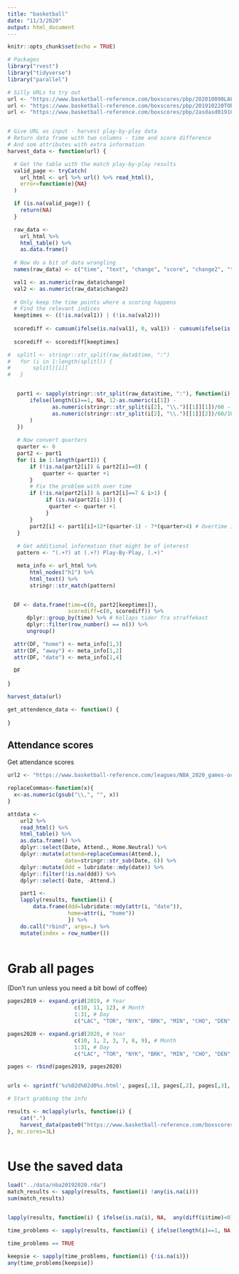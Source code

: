 ```yaml
---
title: "basketball"
date: "11/3/2020"
output: html_document
---
```


```r
knitr::opts_chunk$set(echo = TRUE)
```

```r
# Packages
library("rvest")
library("tidyverse")
library("parallel")

# Silly URLs to try out
url <- "https://www.basketball-reference.com/boxscores/pbp/202010090LAL.html"
url <- "https://www.basketball-reference.com/boxscores/pbp/201910220TOR.html"
url <- "https://www.basketball-reference.com/boxscores/pbp/2asdasd01910220TOR.html"


# Give URL as input - harvest play-by-play data
# Return data frame with two columns - time and score difference
# And som attributes with extra information
harvest_data <- function(url) {

  # Get the table with the match play-by-play results
  valid_page <- tryCatch(
    url_html <- url %>% url() %>% read_html(),
    error=function(e){NA}
  )

  if (is.na(valid_page)) {
    return(NA)
  }

  raw_data <-
    url_html %>% 
    html_table() %>% 
    as.data.frame()
  
  # Now do a bit of data wrangling
  names(raw_data) <- c("time", "text", "change", "score", "change2", "text2")

  val1 <- as.numeric(raw_data$change) 
  val2 <- as.numeric(raw_data$change2)
  
  # Only keep the time points where a scoring happens 
  # Find the relevant indices
  keeptimes <- ((!is.na(val1)) | (!is.na(val2)))
   
  scorediff <- cumsum(ifelse(is.na(val1), 0, val1)) - cumsum(ifelse(is.na(val2), 0, val2))
   
  scorediff <- scorediff[keeptimes]

#  splitl <- stringr::str_split(raw_data$time, ":")
#   for (i in 1:length(splitl)) {
#       splitl[[i]]
#   }


   part1 <- sapply(stringr::str_split(raw_data$time, ":"), function(i) {
       ifelse(length(i)==1, NA, 12-as.numeric(i[1]) -
              as.numeric(stringr::str_split(i[2], "\\.")[[1]][1])/60 -
              as.numeric(stringr::str_split(i[2], "\\.")[[1]][2])/60/100
       )
   })
   
   # Now convert quarters
   quarter <- 0
   part2 <- part1
   for (i in 1:length(part1)) {
       if (!is.na(part2[i]) & part2[i]==0) {
           quarter <- quarter +1
       }
       # Fix the problem with over time
       if (!is.na(part2[i]) & part2[i]==7 & i>1) {
            if (is.na(part2[i-1])) {
             quarter <- quarter +1
            }
       }
       part2[i] <- part1[i]+12*(quarter-1) - 7*(quarter>4) # Overtime is only 5 minutes. Subtract that
   }
   
   # Get additional information that might be of interest
   pattern <- "(.+?) at (.+?) Play-By-Play, (.+)"

   meta_info <- url_html %>% 
       html_nodes("h1") %>% 
       html_text() %>% 
       stringr::str_match(pattern)


  DF <- data.frame(time=c(0, part2[keeptimes]), 
                   scorediff=c(0, scorediff)) %>%
      dplyr::group_by(time) %>% # Kollaps tider fra straffekast
      dplyr::filter(row_number() == n()) %>% 
      ungroup()

  attr(DF, "home") <- meta_info[1,3]
  attr(DF, "away") <- meta_info[1,2]
  attr(DF, "date") <- meta_info[1,4]
      
  DF
  
}

harvest_data(url)

```


```r
get_attendence_data <- function() {
    
}
```



## Attendance scores

Get attendance scores

```r
url2 <- "https://www.basketball-reference.com/leagues/NBA_2020_games-october.html"

replaceCommas<-function(x){
  x<-as.numeric(gsub("\\,", "", x))
}

attdata <- 
    url2 %>% 
    read_html() %>% 
    html_table() %>% 
    as.data.frame() %>% 
    dplyr::select(Date, Attend., Home.Neutral) %>% 
    dplyr::mutate(attend=replaceCommas(Attend.),
                  date=stringr::str_sub(Date, 6)) %>% 
    dplyr::mutate(ddd = lubridate::mdy(date)) %>% 
    dplyr::filter(!is.na(ddd)) %>% 
    dplyr::select(-Date, -Attend.) 

    part1 <- 
    lapply(results, function(i) { 
        data.frame(ddd=lubridate::mdy(attr(i, "date")),
                   home=attr(i, "home"))
                   }) %>% 
    do.call("rbind", args=.) %>% 
    mutate(index = row_number())
    


```

# Grab all pages

(Don't run unless you need a bit bowl of coffee)

```r
pages2019 <- expand.grid(2019, # Year
                     c(10, 11, 12), # Month 
                     1:31, # Day 
                     c("LAC", "TOR", "NYK", "BRK", "MIN", "CHO", "DEN", "UTA", "LAL", "DAL", "NOP", "WAS", "OKC", "POR", "SAC", "ORL", "ATL", "IND", "CLE", "PHI", "DET", "HOU", "MIA", "MIL", "PHO", "SAS", "GSW", "MEM", "BOS", "CHI")) # Home turf team

pages2020 <- expand.grid(2020, # Year
                     c(10, 1, 2, 3, 7, 8, 9), # Month 
                     1:31, # Day 
                     c("LAC", "TOR", "NYK", "BRK", "MIN", "CHO", "DEN", "UTA", "LAL", "DAL", "NOP", "WAS", "OKC", "POR", "SAC", "ORL", "ATL", "IND", "CLE", "PHI", "DET", "HOU", "MIA", "MIL", "PHO", "SAS", "GSW", "MEM", "BOS", "CHI")) # Home turf team

pages <- rbind(pages2019, pages2020)


urls <- sprintf('%s%02d%02d0%s.html', pages[,1], pages[,2], pages[,3], pages[,4])

# Start grabbing the info

results <- mclapply(urls, function(i) {
    cat(".")
    harvest_data(paste0("https://www.basketball-reference.com/boxscores/pbp/", i))
}, mc.cores=3L)



```

# Use the saved data

```r

load("../data/nba20192020.rda")
match_results <- sapply(results, function(i) !any(is.na(i)))
sum(match_results)


lapply(results, function(i) { ifelse(is.na(i), NA,  any(diff(i$time)<0))})

time_problems <- sapply(results, function(i) { ifelse(length(i)==1, NA, any(diff(i[1])<0)) } )

time_problems == TRUE

keepsie <- sapply(time_problems, function(i) {!is.na(i)})
any(time_problems[keepsie])
```


